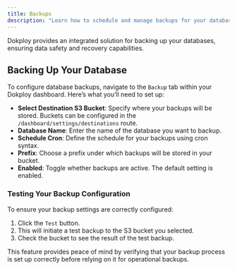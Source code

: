 ```yaml
---
title: Backups
description: "Learn how to schedule and manage backups for your databases in Dokploy, with options for storage in S3 buckets."
---
```


Dokploy provides an integrated solution for backing up your databases, ensuring data safety and recovery capabilities.

## Backing Up Your Database

To configure database backups, navigate to the `Backup` tab within your Dokploy dashboard. Here’s what you’ll need to set up:

- **Select Destination S3 Bucket**: Specify where your backups will be stored. Buckets can be configured in the `/dashboard/settings/destinations` route.
- **Database Name**: Enter the name of the database you want to backup.
- **Schedule Cron**: Define the schedule for your backups using cron syntax.
- **Prefix**: Choose a prefix under which backups will be stored in your bucket.
- **Enabled**: Toggle whether backups are active. The default setting is enabled.

### Testing Your Backup Configuration

To ensure your backup settings are correctly configured:

1. Click the `Test` button.
2. This will initiate a test backup to the S3 bucket you selected.
3. Check the bucket to see the result of the test backup.

This feature provides peace of mind by verifying that your backup process is set up correctly before relying on it for operational backups.
